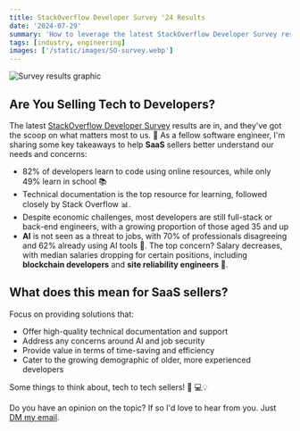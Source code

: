 ```yaml
---
title: StackOverflow Developer Survey '24 Results
date: '2024-07-29'
summary: 'How to leverage the latest StackOverflow Developer Survey results if you sell to software engineers'
tags: [industry, engineering]
images: ['/static/images/SO-survey.webp']
---
```


![Survey results graphic](/static/images/SO-survey.webp)

## Are You Selling Tech to Developers?

The latest [StackOverflow Developer Survey](https://stackoverflow.blog/2024/07/24/developers-want-more-more-more-the-2024-results-from-stack-overflow-s-annual-developer-survey/) results are in, and they've got the scoop on what matters most to us. 🤔 As a fellow software engineer, I'm sharing some key takeaways to help **SaaS** sellers better understand our needs and concerns:

- 82% of developers learn to code using online resources, while only 49% learn in school 📚
- Technical documentation is the top resource for learning, followed closely by Stack Overflow 📊.
- Despite economic challenges, most developers are still full-stack or back-end engineers, with a growing proportion of those aged 35 and up
- **AI** is not seen as a threat to jobs, with 70% of professionals disagreeing and 62% already using AI tools 🤖. The top concern? Salary decreases, with median salaries dropping for certain positions, including **blockchain developers** and **site reliability engineers** 💸.

## What does this mean for SaaS sellers?

Focus on providing solutions that:

- Offer high-quality technical documentation and support
- Address any concerns around AI and job security
- Provide value in terms of time-saving and efficiency
- Cater to the growing demographic of older, more experienced developers

Some things to think about, tech to tech sellers! 📝 💻💡

Do you have an opinion on the topic? If so I'd love to hear from you. Just <a href="mailto:david@espressocode.tech">DM my email</a>.
